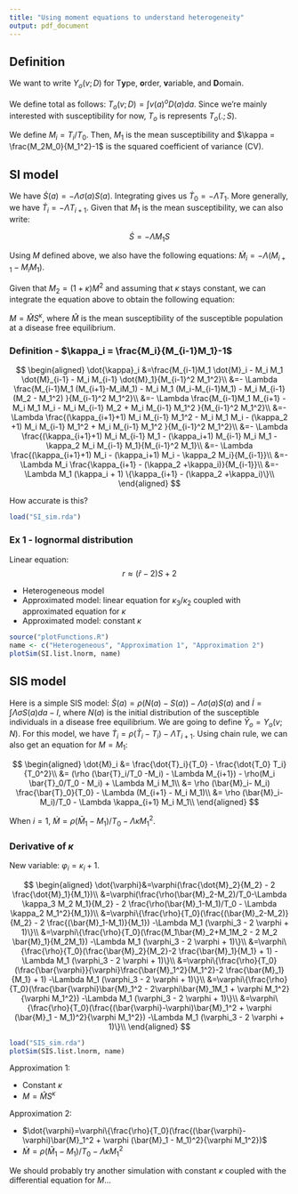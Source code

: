 ```yaml
---
title: "Using moment equations to understand heterogeneity"
output: pdf_document
---
```


## Definition

We want to write $Y_o(v;D)$ for T**y**pe, **o**rder, **v**ariable, and **D**omain.

We define total as follows: $T_o(v;D) = \int v(a)^o D(a) da$. Since we're mainly interested with susceptibility for now, $T_o$ is represents $T_o(.;S)$.

We define $M_i = T_i/T_0$. Then, $M_1$ is the mean susceptibility and $\kappa = \frac{M_2M_0}{M_1^2}-1$ is the squared coefficient of variance (CV).

## SI model

We have $\dot{S}(a) = - \Lambda \sigma(a) S(a)$. Integrating gives us $\dot{T}_0 = - \Lambda T_1$. More generally, we have $\dot{T}_i = - \Lambda T_{i+1}$. Given that $M_1$ is the mean susceptibility, we can also write:

$$
\dot{S} = - \Lambda M_1 S
$$

Using $M$ defined above, we also have the following equations: $\dot{M}_i = - \Lambda (M_{i+1} - M_i M_1)$.

Given that $M_2 = (1 + \kappa) M^2$ and assuming that $\kappa$ stays constant, we can integrate the equation above to obtain the following equation:

$M = \hat{M}S^\kappa$, where $\hat{M}$ is the mean susceptibility of the susceptible population at a disease free equilibrium.

### Definition - $\kappa_i = \frac{M_i}{M_{i-1}M_1}-1$

$$
\begin{aligned}
\dot{\kappa}_i &=\frac{M_{i-1}M_1 \dot{M}_i - M_i M_1 \dot{M}_{i-1} - M_i M_{i-1} \dot{M}_1}{M_{i-1}^2 M_1^2}\\
&=- \Lambda \frac{M_{i-1}M_1 (M_{i+1}-M_iM_1) - M_i M_1 (M_i-M_{i-1}M_1) - M_i M_{i-1} (M_2 - M_1^2) }{M_{i-1}^2 M_1^2}\\
&=- \Lambda \frac{M_{i-1}M_1 M_{i+1} - M_i M_1 M_i - M_i M_{i-1} M_2 + M_i M_{i-1} M_1^2 }{M_{i-1}^2 M_1^2}\\
&=- \Lambda \frac{(\kappa_{i+1}+1) M_i M_{i-1} M_1^2  - M_i M_1 M_i - (\kappa_2 +1) M_i M_{i-1} M_1^2 + M_i M_{i-1} M_1^2 }{M_{i-1}^2 M_1^2}\\
&=- \Lambda \frac{(\kappa_{i+1}+1) M_i M_{i-1} M_1 - (\kappa_i+1) M_{i-1} M_i M_1 - \kappa_2 M_i M_{i-1} M_1}{M_{i-1}^2 M_1}\\
&=- \Lambda \frac{(\kappa_{i+1}+1) M_i - (\kappa_i+1) M_i - \kappa_2 M_i}{M_{i-1}}\\
&=- \Lambda M_i \frac{\kappa_{i+1} - (\kappa_2 +\kappa_i)}{M_{i-1}}\\
&=- \Lambda M_1 (\kappa_i + 1) \{\kappa_{i+1} - (\kappa_2 +\kappa_i)\}\\
\end{aligned}
$$

How accurate is this?

```r
load("SI_sim.rda")
```

### Ex 1 - lognormal distribution

Linear equation:
$$r \approx (\hat{r}-2)S + 2$$

- Heterogeneous model 
- Approximated model: linear equation for $\kappa_3/\kappa_2$ coupled with approximated equation for $\kappa$
- Approximated model: constant $\kappa$

```r
source("plotFunctions.R")
name <- c("Heterogeneous", "Approximation 1", "Approximation 2")
plotSim(SI.list.lnorm, name)
```

## SIS model

Here is a simple SIS model: $\dot{S}(a) = \rho(N(a)-S(a)) - \Lambda \sigma(a) S(a)$ and $\dot{I} = \int \Lambda 
\sigma S(a) da - I$, where $N(a)$ is the initial distribution of the susceptible individuals in a disease free equilibrium. We are going to define $\bar{Y}_o = Y_o(v;N)$. For this model, we have $\dot{T}_i = \rho (\bar{T}_i - T_i) - \Lambda T_{i+1}$. Using chain rule, we can also get an equation for $M = M_1$:

$$
\begin{aligned}
\dot{M}_i &= \frac{\dot{T}_i}{T_0} - \frac{\dot{T_0} T_i}{T_0^2}\\
&= (\rho (\bar{T}_i/T_0 -M_i) - \Lambda M_{i+1}) - \rho(M_i \bar{T}_0/T_0 - M_i) + \Lambda M_i M_1\\
&= \rho (\bar{M}_i- M_i) \frac{\bar{T}_0}{T_0} - \Lambda (M_{i+1} - M_i M_1)\\
&= \rho (\bar{M}_i- M_i)/T_0 - \Lambda \kappa_{i+1} M_i M_1\\
\end{aligned}
$$

When $i = 1$, $\dot{M} = \rho (\bar{M}_1 - M_1)/T_0 - \Lambda \kappa M_1^2$.

### Derivative of $\kappa$

New variable: $\varphi_i = \kappa_i + 1$.

$$
\begin{aligned}
\dot{\varphi}&=\varphi(\frac{\dot{M}_2}{M_2} - 2 \frac{\dot{M}_1}{M_1})\\
&=\varphi(\frac{\rho(\bar{M}_2-M_2)/T_0-\Lambda \kappa_3 M_2 M_1}{M_2} - 2 \frac{\rho(\bar{M}_1-M_1)/T_0 - \Lambda \kappa_2 M_1^2}{M_1})\\
&=\varphi\{\frac{\rho}{T_0}(\frac{(\bar{M}_2-M_2)}{M_2} - 2 \frac{(\bar{M}_1-M_1)}{M_1}) -\Lambda M_1 (\varphi_3 - 2 \varphi + 1)\}\\
&=\varphi\{\frac{\rho}{T_0}(\frac{M_1\bar{M}_2+M_1M_2 - 2 M_2 \bar{M}_1}{M_2M_1}) -\Lambda M_1 (\varphi_3 - 2 \varphi + 1)\}\\
&=\varphi\{\frac{\rho}{T_0}(\frac{\bar{M}_2}{M_2}-2 \frac{\bar{M}_1}{M_1} + 1) -\Lambda M_1 (\varphi_3 - 2 \varphi + 1)\}\\
&=\varphi\{\frac{\rho}{T_0}(\frac{\bar{\varphi}}{\varphi}\frac{\bar{M}_1^2}{M_1^2}-2 \frac{\bar{M}_1}{M_1} + 1) -\Lambda M_1 (\varphi_3 - 2 \varphi + 1)\}\\
&=\varphi\{\frac{\rho}{T_0}(\frac{\bar{\varphi}\bar{M}_1^2 - 2\varphi\bar{M}_1M_1 + \varphi M_1^2}{\varphi M_1^2}) -\Lambda M_1 (\varphi_3 - 2 \varphi + 1)\}\\
&=\varphi\{\frac{\rho}{T_0}(\frac{(\bar{\varphi}-\varphi)\bar{M}_1^2 + \varphi (\bar{M}_1 - M_1)^2}{\varphi M_1^2}) -\Lambda M_1 (\varphi_3 - 2 \varphi + 1)\}\\
\end{aligned}
$$



```r
load("SIS_sim.rda")
plotSim(SIS.list.lnorm, name)

```

Approximation 1: 

- Constant $\kappa$
- $M = \hat{M}S^\kappa$

Approximation 2:

- $\dot{\varphi}=\varphi\{\frac{\rho}{T_0}(\frac{(\bar{\varphi}-\varphi)\bar{M}_1^2 + \varphi (\bar{M}_1 - M_1)^2}{\varphi M_1^2})$
- $\dot{M} = \rho (\bar{M}_1 - M_1)/T_0 - \Lambda \kappa M_1^2$

We should probably try another simulation with constant $\kappa$ coupled with the differential equation for $M$...